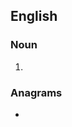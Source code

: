 ==English==

===Noun===
{{head|en|noun form}}

# {{plural of|en|reproof}}

===Anagrams===
* {{anagrams|en|a=efooprrs|proofers}}